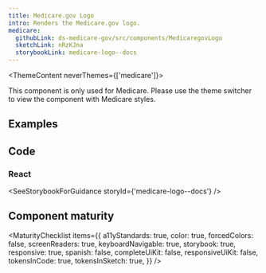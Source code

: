 ```yaml
---
title: Medicare.gov Logo
intro: Renders the Medicare.gov logo.
medicare:
  githubLink: ds-medicare-gov/src/components/MedicaregovLogo
  sketchLink: nRzKJna
  storybookLink: medicare-logo--docs
---
```



<ThemeContent neverThemes={['medicare']}>
  <Alert variation="error">
    <p class="ds-c-alert__text">
      This component is only used for Medicare. Please use the theme switcher to view the component
      with Medicare styles.
    </p>
  </Alert>
</ThemeContent>

## Examples

<StorybookExample componentName="medicareLogo" storyId="medicare-logo--logo" />

## Code

### React

<SeeStorybookForGuidance storyId={'medicare-logo--docs'} />

## Component maturity

<MaturityChecklist
  items={{
    a11yStandards: true,
    color: true,
    forcedColors: false,
    screenReaders: true,
    keyboardNavigable: true,
    storybook: true,
    responsive: true,
    spanish: false,
    completeUiKit: false,
    responsiveUiKit: false,
    tokensInCode: true,
    tokensInSketch: true,
  }}
/>

